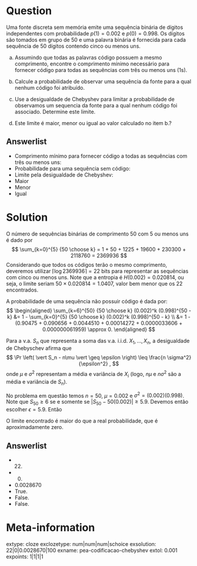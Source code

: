 Question
========
Uma fonte discreta sem memória emite uma sequência binária de dígitos
independentes com probabilidade $p(1) = 0.002$ e $p(0) = 0.998$. Os
dígitos são tomados em grupo de 50 e uma palavra binária é fornecida
para cada sequência de 50 dígitos contendo cinco ou menos uns.

a. Assumindo que todas as palavras código possuem a mesmo
comprimento, encontre o comprimento mínimo necessário para
fornecer código para todas as sequências com três ou menos uns
(1s).

b. Calcule a probabilidade de observar uma sequência da fonte para a
qual nenhum código foi atribuído.

c. Use a desigualdade de Chebyshev para limitar a probabilidade de
observamos um sequencia da fonte para a qual nenhum código foi
associado. Determine este limite.

d. Este limite é maior, menor ou igual ao valor calculado no item b.?

Answerlist
---------------
* Comprimento mínimo para fornecer código a todas as sequências com três ou menos uns:
* Probabilidade para uma sequência sem código:
* Limite pela desigualdade de Chebyshev:
* Maior
* Menor
* Igual

Solution
========
O número de sequências binárias de comprimento 50 com 5 ou menos uns é dado por
$$
\sum_{k=0}^{5} {50 \choose k} = 1 + 50 + 1225 + 19600 + 230300 + 2118760 = 2369936
$$
Considerando que todos os códigos terão o mesmo comprimento, deveremos utilizar
$\lceil \log 2369936 \rceil = 22$ bits para representar as sequências com cinco ou menos uns. 
Note que a entropia é $H(0.002) = 0.020814$, ou seja, o limite seriam $50 \times 0.020814 = 1.0407$,
valor bem menor que os $22$ encontrados.

A probabilidade de uma sequência não possuir código é dada por:
$$
\begin{aligned}
\sum_{k=6}^{50} {50 \choose k} (0.002)^k (0.998)^{50 - k} &= 1 - \sum_{k=0}^{5} {50 \choose k} (0.002)^k (0.998)^{50 - k}  \\
	&= 1 - (0.90475 + 0.090656 + 0.0044510 + 0.00014272 + 0.0000033606 + 0.000000061959) \approx 0.
\end{aligned}
$$

  Para a v.a. $S_n$ que representa a soma das v.a. i.i.d. $X_1, \ldots, X_n$, a desigualdade de Chebyschev
  afirma que 
  $$
  \Pr \left( \vert S_n - n\mu  \vert \geq \epsilon \right) \leq \frac{n \sigma^2}{\epsilon^2} ,
  $$
  onde $\mu$ e $\sigma^2$ representam a média e variância de $X_i$ (logo, $n\mu$ e $n\sigma^2$ são
  a média e variância de $S_n$). 

  No problema em questão temos $n=50$, $\mu=0.002$ e $\sigma^2 = (0.002)(0.998)$.
  Note que $S_{50} \geq 6$ se e somente se $\vert S_{50} - 50(0.002) \vert \geq 5.9$. Devemos então
  escolher $\epsilon = 5.9$. Então
  \begin{equation}
  \Pr \left( S_{50} \geq 6 \right)  \leq  \frac{50 (0.002) (0.998)}{(5.9)^2} \approx 0.0028670.
  \end{equation} 

  O limite encontrado é maior do que a real probabilidade, que é aproximadamente zero.
 

Answerlist
----------
* 22.
* 0.
* 0.0028670
* True.
* False.
* False.

Meta-information
================
extype: cloze
exclozetype: num|num|num|schoice
exsolution: 22|0|0.0028670|100
exname: pea-codificacao-chebyshev
extol: 0.001
expoints: 1|1|1|1
